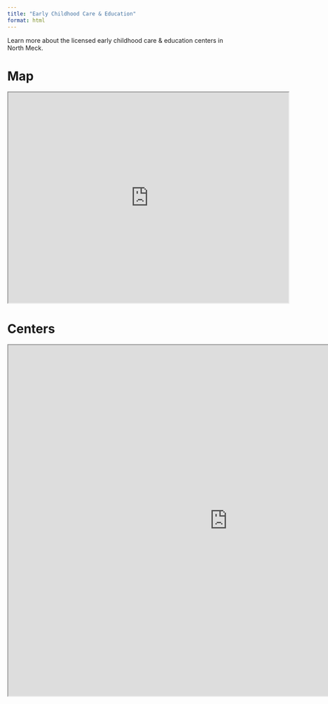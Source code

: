 ```yaml
---
title: "Early Childhood Care & Education"
format: html
---
```


Learn more about the licensed early childhood care & education centers in North Meck.

# Map

```{=html}
<iframe src="https://www.google.com/maps/d/embed?mid=1dAzMPUSCLLpFgbM492gGsVCd_JpkogA&hl=en&ehbc=2E312F" width="640" height="480"></iframe>
```

# Centers

```{=html}
<iframe width="1000" height="800" src="https://allievor.shinyapps.io/childcare-information1/" title="Racial Demographics"></iframe>
```
